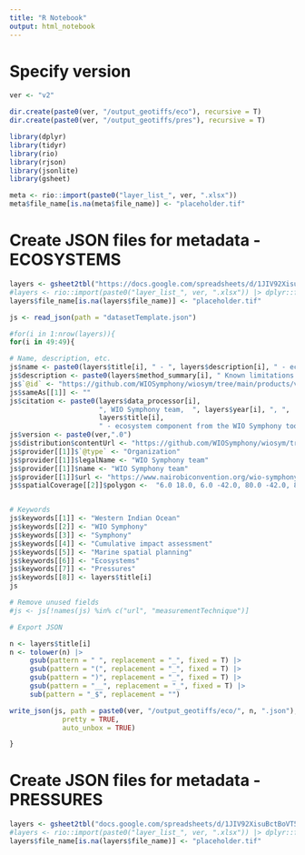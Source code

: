 ```yaml
---
title: "R Notebook"
output: html_notebook
---
```


# Specify version
```r
ver <- "v2"

dir.create(paste0(ver, "/output_geotiffs/eco"), recursive = T)
dir.create(paste0(ver, "/output_geotiffs/pres"), recursive = T)
```

```r
library(dplyr)
library(tidyr)
library(rio)
library(rjson)
library(jsonlite)
library(gsheet)

meta <- rio::import(paste0("layer_list_", ver, ".xlsx"))
meta$file_name[is.na(meta$file_name)] <- "placeholder.tif"
```

# Create JSON files for metadata - ECOSYSTEMS
```r
layers <- gsheet2tbl("https://docs.google.com/spreadsheets/d/1JIV92XisuBctBoVT53yqj0orPNRVyRQVEDtMq7R0fKw/edit?usp=sharing") |> dplyr::filter(theme == "Ecosystem")
#layers <- rio::import(paste0("layer_list_", ver, ".xlsx")) |> dplyr::filter(theme == "Ecosystem")
layers$file_name[is.na(layers$file_name)] <- "placeholder.tif"

js <- read_json(path = "datasetTemplate.json")

#for(i in 1:nrow(layers)){
for(i in 49:49){

# Name, description, etc.
js$name <- paste0(layers$title[i], " - ", layers$description[i], " - ecosystem component from the WIO Symphony tool")
js$description <- paste0(layers$method_summary[i], " Known limitations: ", layers$known_limitations[i])
js$`@id` <- "https://github.com/WIOSymphony/wiosym/tree/main/products/v2/output_geotiffs/eco/dugong.json"
js$sameAs[[1]] <- ""
js$citation <- paste0(layers$data_processor[i], 
                      ", WIO Symphony team,  ", layers$year[i], ", ", 
                      layers$title[i], 
                      " - ecosystem component from the WIO Symphony tool, https://github.com/WIOSymphony/")
js$version <- paste0(ver,".0")
js$distribution$contentUrl <- "https://github.com/WIOSymphony/wiosym/tree/main/products/v2/output_geotiffs/eco/dugong.tif"
js$provider[[1]]$`@type` <- "Organization"
js$provider[[1]]$legalName <- "WIO Symphony team"
js$provider[[1]]$name <- "WIO Symphony team"
js$provider[[1]]$url <- "https://www.nairobiconvention.org/wio-symphony/"
js$spatialCoverage[[2]]$polygon <-  "6.0 18.0, 6.0 -42.0, 80.0 -42.0, 80.0 18.0"


# Keywords
js$keywords[[1]] <- "Western Indian Ocean"
js$keywords[[2]] <- "WIO Symphony"
js$keywords[[3]] <- "Symphony"
js$keywords[[4]] <- "Cumulative impact assessment"
js$keywords[[5]] <- "Marine spatial planning"
js$keywords[[6]] <- "Ecosystems"
js$keywords[[7]] <- "Pressures"
js$keywords[[8]] <- layers$title[i]
js

# Remove unused fields
#js <- js[!names(js) %in% c("url", "measurementTechnique")]

# Export JSON

n <- layers$title[i]
n <- tolower(n) |> 
     gsub(pattern = " ", replacement = "_", fixed = T) |> 
     gsub(pattern = "(", replacement = "_", fixed = T) |> 
     gsub(pattern = ")", replacement = "_", fixed = T) |> 
     gsub(pattern = "__", replacement = "_", fixed = T) |>
     sub(pattern = "_$", replacement = "")

write_json(js, path = paste0(ver, "/output_geotiffs/eco/", n, ".json"),
             pretty = TRUE,
             auto_unbox = TRUE)

}
```

# Create JSON files for metadata - PRESSURES
```r
layers <- gsheet2tbl("docs.google.com/spreadsheets/d/1JIV92XisuBctBoVT53yqj0orPNRVyRQVEDtMq7R0fKw/edit?usp=sharing") |> dplyr::filter(theme == "Pressure")
#layers <- rio::import(paste0("layer_list_", ver, ".xlsx")) |> dplyr::filter(theme == "Ecosystem")
layers$file_name[is.na(layers$file_name)] <- "placeholder.tif"
```

